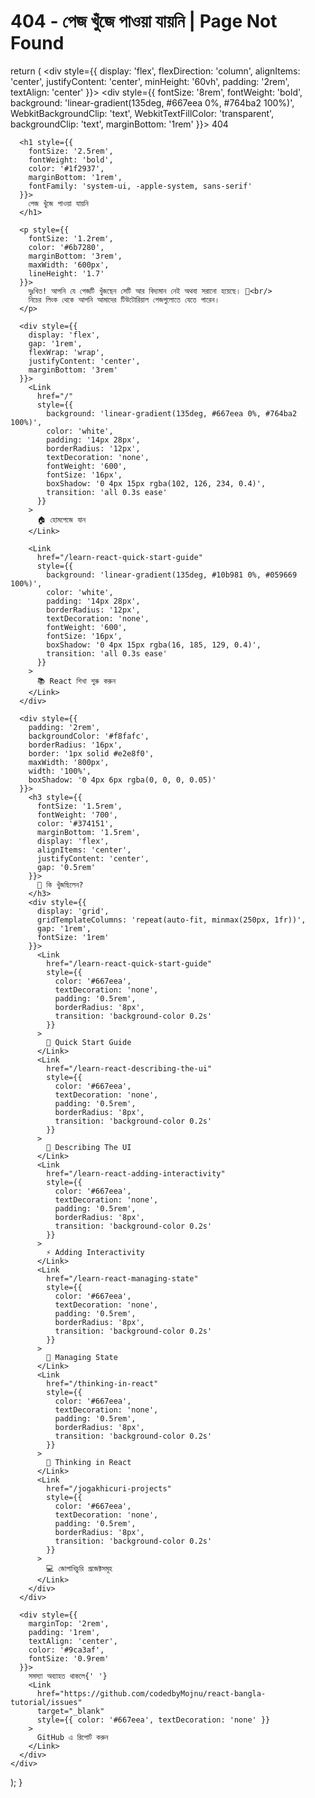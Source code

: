 # 404 - পেজ খুঁজে পাওয়া যায়নি | Page Not Found


 

  return (
    <div style={{
      display: 'flex',
      flexDirection: 'column',
      alignItems: 'center',
      justifyContent: 'center',
      minHeight: '60vh',
      padding: '2rem',
      textAlign: 'center'
    }}>
      <div style={{
        fontSize: '8rem',
        fontWeight: 'bold',
        background: 'linear-gradient(135deg, #667eea 0%, #764ba2 100%)',
        WebkitBackgroundClip: 'text',
        WebkitTextFillColor: 'transparent',
        backgroundClip: 'text',
        marginBottom: '1rem'
      }}>
        404
      </div>
      
      <h1 style={{
        fontSize: '2.5rem',
        fontWeight: 'bold',
        color: '#1f2937',
        marginBottom: '1rem',
        fontFamily: 'system-ui, -apple-system, sans-serif'
      }}>
        পেজ খুঁজে পাওয়া যায়নি
      </h1>
      
      <p style={{
        fontSize: '1.2rem',
        color: '#6b7280',
        marginBottom: '3rem',
        maxWidth: '600px',
        lineHeight: '1.7'
      }}>
        দুঃখিত! আপনি যে পেজটি খুঁজছেন সেটি আর বিদ্যমান নেই অথবা সরানো হয়েছে। 🙁<br/>
        নিচের লিংক থেকে আপনি আমাদের টিউটোরিয়াল পেজগুলোতে যেতে পারেন।
      </p>
      
      <div style={{
        display: 'flex',
        gap: '1rem',
        flexWrap: 'wrap',
        justifyContent: 'center',
        marginBottom: '3rem'
      }}>
        <Link 
          href="/"
          style={{
            background: 'linear-gradient(135deg, #667eea 0%, #764ba2 100%)',
            color: 'white',
            padding: '14px 28px',
            borderRadius: '12px',
            textDecoration: 'none',
            fontWeight: '600',
            fontSize: '16px',
            boxShadow: '0 4px 15px rgba(102, 126, 234, 0.4)',
            transition: 'all 0.3s ease'
          }}
        >
          🏠 হোমপেজে যান
        </Link>
        
        <Link 
          href="/learn-react-quick-start-guide"
          style={{
            background: 'linear-gradient(135deg, #10b981 0%, #059669 100%)',
            color: 'white',
            padding: '14px 28px',
            borderRadius: '12px',
            textDecoration: 'none',
            fontWeight: '600',
            fontSize: '16px',
            boxShadow: '0 4px 15px rgba(16, 185, 129, 0.4)',
            transition: 'all 0.3s ease'
          }}
        >
          📚 React শিখা শুরু করুন
        </Link>
      </div>
      
      <div style={{
        padding: '2rem',
        backgroundColor: '#f8fafc',
        borderRadius: '16px',
        border: '1px solid #e2e8f0',
        maxWidth: '800px',
        width: '100%',
        boxShadow: '0 4px 6px rgba(0, 0, 0, 0.05)'
      }}>
        <h3 style={{
          fontSize: '1.5rem',
          fontWeight: '700',
          color: '#374151',
          marginBottom: '1.5rem',
          display: 'flex',
          alignItems: 'center',
          justifyContent: 'center',
          gap: '0.5rem'
        }}>
          🤔 কি খুঁজছিলেন?
        </h3>
        <div style={{
          display: 'grid',
          gridTemplateColumns: 'repeat(auto-fit, minmax(250px, 1fr))',
          gap: '1rem',
          fontSize: '1rem'
        }}>
          <Link 
            href="/learn-react-quick-start-guide" 
            style={{ 
              color: '#667eea', 
              textDecoration: 'none',
              padding: '0.5rem',
              borderRadius: '8px',
              transition: 'background-color 0.2s'
            }}
          >
            🚀 Quick Start Guide
          </Link>
          <Link 
            href="/learn-react-describing-the-ui" 
            style={{ 
              color: '#667eea', 
              textDecoration: 'none',
              padding: '0.5rem',
              borderRadius: '8px',
              transition: 'background-color 0.2s'
            }}
          >
            🎨 Describing The UI
          </Link>
          <Link 
            href="/learn-react-adding-interactivity" 
            style={{ 
              color: '#667eea', 
              textDecoration: 'none',
              padding: '0.5rem',
              borderRadius: '8px',
              transition: 'background-color 0.2s'
            }}
          >
            ⚡ Adding Interactivity
          </Link>
          <Link 
            href="/learn-react-managing-state" 
            style={{ 
              color: '#667eea', 
              textDecoration: 'none',
              padding: '0.5rem',
              borderRadius: '8px',
              transition: 'background-color 0.2s'
            }}
          >
            🔄 Managing State
          </Link>
          <Link 
            href="/thinking-in-react" 
            style={{ 
              color: '#667eea', 
              textDecoration: 'none',
              padding: '0.5rem',
              borderRadius: '8px',
              transition: 'background-color 0.2s'
            }}
          >
            🧠 Thinking in React
          </Link>
          <Link 
            href="/jogakhicuri-projects" 
            style={{ 
              color: '#667eea', 
              textDecoration: 'none',
              padding: '0.5rem',
              borderRadius: '8px',
              transition: 'background-color 0.2s'
            }}
          >
            💻 জোগাখিচুরি প্রজেক্টসমূহ
          </Link>
        </div>
      </div>
      
      <div style={{
        marginTop: '2rem',
        padding: '1rem',
        textAlign: 'center',
        color: '#9ca3af',
        fontSize: '0.9rem'
      }}>
        সমস্যা অব্যাহত থাকলে{' '}
        <Link 
          href="https://github.com/codedbyMojnu/react-bangla-tutorial/issues" 
          target="_blank"
          style={{ color: '#667eea', textDecoration: 'none' }}
        >
          GitHub এ রিপোর্ট করুন
        </Link>
      </div>
    </div>
  );
}

<Custom404Page />